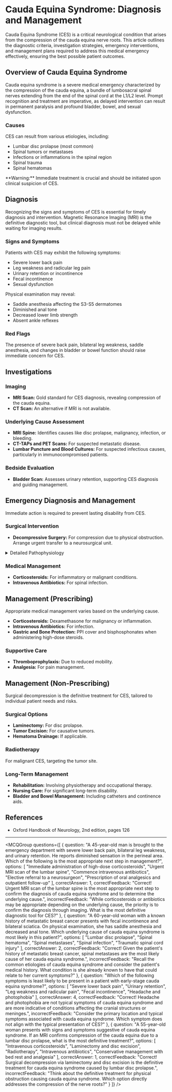 
# Cauda Equina Syndrome: Diagnosis and Management

Cauda Equina Syndrome (CES) is a critical neurological condition that arises from the compression of the cauda equina nerve roots. This article outlines the diagnostic criteria, investigation strategies, emergency interventions, and management plans required to address this medical emergency effectively, ensuring the best possible patient outcomes.

## Overview of Cauda Equina Syndrome

Cauda equina syndrome is a severe medical emergency characterized by the compression of the cauda equina, a bundle of lumbosacral spinal nerves extending from the end of the spinal cord at the L1/L2 level. Prompt recognition and treatment are imperative, as delayed intervention can result in permanent paralysis and profound bladder, bowel, and sexual dysfunction.

### Causes

CES can result from various etiologies, including:
- Lumbar disc prolapse (most common)
- Spinal tumors or metastases
- Infections or inflammations in the spinal region
- Spinal trauma
- Spinal hematomas

<Callout emoji="⚠️">
**Warning:** Immediate treatment is crucial and should be initiated upon clinical suspicion of CES.
</Callout>

## Diagnosis

Recognizing the signs and symptoms of CES is essential for timely diagnosis and intervention. Magnetic Resonance Imaging (MRI) is the definitive diagnostic tool, but clinical diagnosis must not be delayed while waiting for imaging results.

### Signs and Symptoms

Patients with CES may exhibit the following symptoms:
- Severe lower back pain
- Leg weakness and radicular leg pain
- Urinary retention or incontinence
- Fecal incontinence
- Sexual dysfunction

Physical examination may reveal:
- Saddle anesthesia affecting the S3-S5 dermatomes
- Diminished anal tone
- Decreased lower limb strength
- Absent ankle reflexes

### Red Flags

The presence of severe back pain, bilateral leg weakness, saddle anesthesia, and changes in bladder or bowel function should raise immediate concern for CES.

## Investigations

### Imaging

- **MRI Scan:** Gold standard for CES diagnosis, revealing compression of the cauda equina.
- **CT Scan:** An alternative if MRI is not available.

### Underlying Cause Assessment

- **MRI Spine:** Identifies causes like disc prolapse, malignancy, infection, or bleeding.
- **CT-TAPs and PET Scans:** For suspected metastatic disease.
- **Lumbar Puncture and Blood Cultures:** For suspected infectious causes, particularly in immunocompromised patients.

### Bedside Evaluation

- **Bladder Scan:** Assesses urinary retention, supporting CES diagnosis and guiding management.

## Emergency Diagnosis and Management

Immediate action is required to prevent lasting disability from CES.

### Surgical Intervention

- **Decompressive Surgery:** For compression due to physical obstruction. Arrange urgent transfer to a neurosurgical unit.
  
<details>
<summary>Detailed Pathophysiology</summary>

The cauda equina nerves control motor and sensory functions of the lower limbs and pelvic organs. Compression of these nerves disrupts their function, leading to the characteristic symptoms of CES.

</details>

### Medical Management

- **Corticosteroids:** For inflammatory or malignant conditions.
- **Intravenous Antibiotics:** For spinal infection.

## Management (Prescribing)

Appropriate medical management varies based on the underlying cause.

- **Corticosteroids:** Dexamethasone for malignancy or inflammation.
- **Intravenous Antibiotics:** For infection.
- **Gastric and Bone Protection:** PPI cover and bisphosphonates when administering high-dose steroids.

### Supportive Care

- **Thromboprophylaxis:** Due to reduced mobility.
- **Analgesia:** For pain management.

## Management (Non-Prescribing)

Surgical decompression is the definitive treatment for CES, tailored to individual patient needs and risks.

### Surgical Options

- **Laminectomy:** For disc prolapse.
- **Tumor Excision:** For causative tumors.
- **Hematoma Drainage:** If applicable.

### Radiotherapy

For malignant CES, targeting the tumor site.

### Long-Term Management

- **Rehabilitation:** Involving physiotherapy and occupational therapy.
- **Nursing Care:** For significant long-term disability.
- **Bladder and Bowel Management:** Including catheters and continence aids.

## References

- Oxford Handbook of Neurology, 2nd edition, pages 126

---

<MCQGroup questions={[
  {
    question: "A 45-year-old man is brought to the emergency department with severe lower back pain, bilateral leg weakness, and urinary retention. He reports diminished sensation in the perineal area. Which of the following is the most appropriate next step in management?",
    options: [
      "Immediate administration of high-dose corticosteroids",
      "Urgent MRI scan of the lumbar spine",
      "Commence intravenous antibiotics",
      "Elective referral to a neurosurgeon",
      "Prescription of oral analgesics and outpatient follow-up"
    ],
    correctAnswer: 1,
    correctFeedback: "Correct! Urgent MRI scan of the lumbar spine is the most appropriate next step to confirm the diagnosis of cauda equina syndrome and to determine the underlying cause.",
    incorrectFeedback: "While corticosteroids or antibiotics may be appropriate depending on the underlying cause, the priority is to confirm the diagnosis through imaging. What is the most definitive diagnostic tool for CES?"
  },
  {
    question: "A 60-year-old woman with a known history of metastatic breast cancer presents with fecal incontinence and bilateral sciatica. On physical examination, she has saddle anesthesia and decreased anal tone. Which underlying cause of cauda equina syndrome is most likely in this patient?",
    options: [
      "Lumbar disc prolapse",
      "Spinal hematoma",
      "Spinal metastases",
      "Spinal infection",
      "Traumatic spinal cord injury"
    ],
    correctAnswer: 2,
    correctFeedback: "Correct! Given the patient's history of metastatic breast cancer, spinal metastases are the most likely cause of her cauda equina syndrome.",
    incorrectFeedback: "Recall the common etiologies of cauda equina syndrome and consider the patient's medical history. What condition is she already known to have that could relate to her current symptoms?"
  },
  {
    question: "Which of the following symptoms is least likely to be present in a patient with early-stage cauda equina syndrome?",
    options: [
      "Severe lower back pain",
      "Urinary retention",
      "Leg weakness and radicular pain",
      "Fecal incontinence",
      "Headache and photophobia"
    ],
    correctAnswer: 4,
    correctFeedback: "Correct! Headache and photophobia are not typical symptoms of cauda equina syndrome and are more indicative of conditions affecting the cranial structures or meninges.",
    incorrectFeedback: "Consider the primary location and typical symptoms associated with cauda equina syndrome. Which symptom does not align with the typical presentation of CES?"
  },
  {
    question: "A 55-year-old woman presents with signs and symptoms suggestive of cauda equina syndrome. If an MRI confirms compression of the cauda equina due to a lumbar disc prolapse, what is the most definitive treatment?",
    options: [
      "Intravenous corticosteroids",
      "Laminectomy and disc excision",
      "Radiotherapy",
      "Intravenous antibiotics",
      "Conservative management with bed rest and analgesia"
    ],
    correctAnswer: 1,
    correctFeedback: "Correct! Surgical decompression via laminectomy and disc excision is the definitive treatment for cauda equina syndrome caused by lumbar disc prolapse.",
    incorrectFeedback: "Think about the definitive treatment for physical obstruction causing cauda equina syndrome. Which option directly addresses the compression of the nerve roots?"
  }
]} />